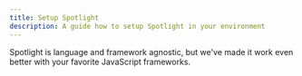 ```yaml
---
title: Setup Spotlight
description: A guide how to setup Spotlight in your environment
---
```


Spotlight is language and framework agnostic, but we've made it work even better with your favorite JavaScript frameworks.

<LinkCard title="Astro" href="./astro/" description="Spotlight integrates automatically with Astro's Dev Toolbar." />
<LinkCard title="Next.js" href="./nextjs/" description="Setup Spotlight in Next.js." />
<LinkCard title="Remix" href="./remix/" description="Setup Spotlight in Remix." />
<LinkCard title="SvelteKit" href="./sveltekit/" description="Setup Spotlight in Sveltekit." />
<LinkCard title="Vite" href="./vite/" description="Spotlight integrates automatically with anything that uses Vite for building." />
<LinkCard title="Vanilla (Native JS)" href="./html/" description="Setup Spotlight using a standard script tag." />
<LinkCard title="Other" href="./other/" description="Setup Spotlight in another language or framework." />
